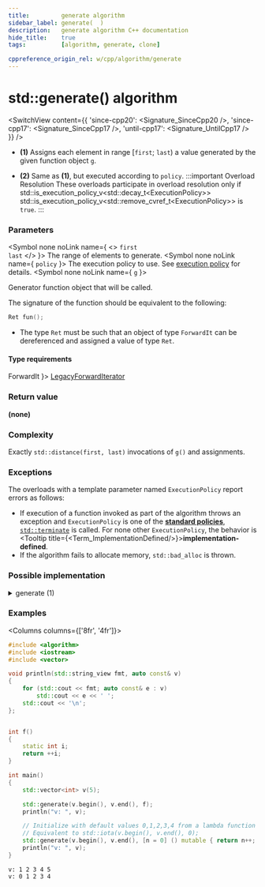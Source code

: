 ```yaml
---
title:         generate algorithm
sidebar_label: generate(  )
description:   generate algorithm C++ documentation
hide_title:    true
tags:          [algorithm, generate, clone]

cppreference_origin_rel: w/cpp/algorithm/generate
---
```



<!-- Terms -->


<!----------------- Codes ---------------------->


# std::generate() algorithm

<SwitchView content={{
  'since-cpp20': <Signature_SinceCpp20 />,
  'since-cpp17': <Signature_SinceCpp17 />,
  'until-cpp17': <Signature_UntilCpp17 />
}} />

- **(1)**
  Assigns each element in range [`first`; `last`) a value generated by the given function object `g`.

 - **(2)** Same as **(1)**, but executed according to `policy`.
  :::important Overload Resolution
  These overloads participate in overload resolution only if
  <Until v='cpp20'> std::is_execution_policy_v&lt;std::decay_t&lt;ExecutionPolicy&gt;&gt; </Until> <Since v='cpp20'>std::is_execution_policy_v&lt;std::remove_cvref_t&lt;ExecutionPolicy&gt;&gt;</Since> is <code>true</code>.
  :::

### Parameters

<SymbolTable>

  <Symbol none noLink name={ <> <code>first</code> <br/> <code>last</code> </> }>
    The range of elements to generate.
  </Symbol>
  <Symbol none noLink name={ <code>policy</code> }>
    The execution policy to use. See <a href="">execution policy</a> for details.
  </Symbol>
  <Symbol none noLink name={ <code>g</code> }>

Generator function object that will be called.

The signature of the function should be equivalent to the following:
```cpp
Ret fun();
```
- The type `Ret` must be such that an object of type `ForwardIt` can be dereferenced and assigned a value of type `Ret`.


  </Symbol>

</SymbolTable>

#### Type requirements

<SymbolTable>
  <Symbol none noLink name={ <code>ForwardIt</code> }>
    <a href="/docs/named_req/LegacyForwardIterator">LegacyForwardIterator</a>
  </Symbol>
</SymbolTable>

### Return value

**(none)**

### Complexity

Exactly `std::distance(first, last)` invocations of `g()` and assignments.

### Exceptions

The overloads with a template parameter named `ExecutionPolicy` report errors as follows:
- If execution of a function invoked as part of the algorithm throws an exception and `ExecutionPolicy` is one of the [**standard policies**](#), [`std::terminate`](#) is called.
	For none other `ExecutionPolicy`, the behavior is <Tooltip title={<Term_ImplementationDefined/>}>**implementation-defined**</Tooltip>.
- If the algorithm fails to allocate memory, `std::bad_alloc` is thrown.

### Possible implementation

<details>
<summary>generate (1)</summary>

```cpp
template<class ForwardIt, class Generator>
constexpr //< since C++20
void generate(ForwardIt first, ForwardIt last, Generator g)
{
    for (; first != last; ++first)
        *first = g();
}
```

</details>

### Examples

<Columns columns={['8fr', '4fr']}>
<div>

```cpp title='Main.cpp' showLineNumbers
#include <algorithm>
#include <iostream>
#include <vector>

void println(std::string_view fmt, auto const& v)
{
    for (std::cout << fmt; auto const& e : v)
        std::cout << e << ' ';
    std::cout << '\n';
};


int f()
{
    static int i;
    return ++i;
}

int main()
{
    std::vector<int> v(5);

    std::generate(v.begin(), v.end(), f);
    println("v: ", v);

    // Initialize with default values 0,1,2,3,4 from a lambda function
    // Equivalent to std::iota(v.begin(), v.end(), 0);
    std::generate(v.begin(), v.end(), [n = 0] () mutable { return n++; });
    println("v: ", v);
}
```

</div>
<div>

```plaintext title="Output"
v: 1 2 3 4 5
v: 0 1 2 3 4
```

</div>
</Columns>
